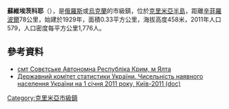 {{No footnotes|time=2015-09-16T15:13:09+00:00}}
'''蘇維埃茨科耶'''（{{lang-ru|Советское}}），是[[俄羅斯|俄羅斯]]或[[烏克蘭|烏克蘭]]的市級鎮，位於[[克里米亞半島|克里米亞半島]]，距離[[辛菲羅波爾|辛菲羅波爾]]78公里，始建於1929年，面積0.33平方公里，海拔高度458米，2011年人口579，人口密度每平方公里1,776人。

==參考資料==
*[http://gska2.rada.gov.ua/pls/z7502/A005?rdat1=21.02.2009&rf7571=1310 смт Совєтське Автономна Республіка Крим, м Ялта]{{dead link|date=2018年1月 |bot=InternetArchiveBot |fix-attempted=yes }}
*[https://web.archive.org/web/20121010205321/http://stat6.stat.lviv.ua/PXWEB2007/ukr/publ/2011/chnas.zip Державний комітет статистики України. Чисельність наявного населення України на 1 січня 2011 року, Київ-2011 (doc)]

{{coord|44|31|53|N|34|11|17|E|scale:30000|display=title}}

{{DEFAULTSORT:Совєтське}}
[[Category:克里米亞市級鎮|Category:克里米亞市級鎮]]


{{Crimea-geo-stub}}